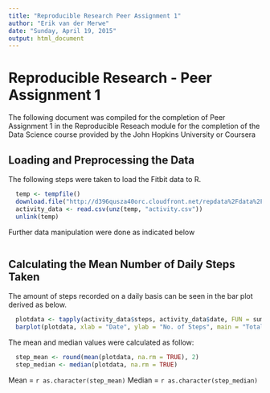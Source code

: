 ```yaml
---
title: "Reproducible Research Peer Assignment 1"
author: "Erik van der Merwe"
date: "Sunday, April 19, 2015"
output: html_document
---
```

# Reproducible Research - Peer Assignment 1

The following document was compiled for the completion of Peer Assignment 1 in the Reproducible Reseach module for the completion of the Data Science course provided by the John Hopkins University or Coursera

## Loading and Preprocessing the Data

The following steps were taken to load the Fitbit data to R.

```r
  temp <- tempfile()
  download.file("http://d396qusza40orc.cloudfront.net/repdata%2Fdata%2Factivity.zip", temp)
  activity_data <- read.csv(unz(temp, "activity.csv"))
  unlink(temp)
```

Further data manipulation were done as indicated below

```r

```

## Calculating the Mean Number of Daily Steps Taken

The amount of steps recorded on a daily basis can be seen in the bar plot derived as below.

```r
  plotdata <- tapply(activity_data$steps, activity_data$date, FUN = sum, rm.na = TRUE)
  barplot(plotdata, xlab = "Date", ylab = "No. of Steps", main = "Total Steps Recorder by the FitBit device per Day")
```

The mean and median values were calculated as follow:

```r
  step_mean <- round(mean(plotdata, na.rm = TRUE), 2)
  step_median <- median(plotdata, na.rm = TRUE)
```
Mean = `r as.character(step_mean)`
Median = `r as.character(step_median)`